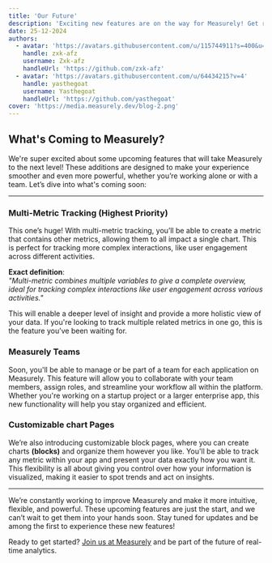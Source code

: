 ```yaml
---
title: 'Our Future'
description: 'Exciting new features are on the way for Measurely! Get ready for enhanced team management, multi-metric tracking, and customizable block pages to take your analytics to the next level.'
date: 25-12-2024
authors:
  - avatar: 'https://avatars.githubusercontent.com/u/115744911?s=400&u=11099f3633a7d52212e4369fe8a3727082075dd3&v=4'
    handle: zxk-afz
    username: Zxk-afz
    handleUrl: 'https://github.com/zxk-afz'
  - avatar: 'https://avatars.githubusercontent.com/u/64434215?v=4'
    handle: yasthegoat
    username: Yasthegoat
    handleUrl: 'https://github.com/yasthegoat'
cover: 'https://media.measurely.dev/blog-2.png'
---
```


## What's Coming to Measurely?

We're super excited about some upcoming features that will take Measurely to the next level! These additions are designed to make your experience smoother and even more powerful, whether you’re working alone or with a team. Let’s dive into what's coming soon:

---

### Multi-Metric Tracking (Highest Priority)

This one’s huge! With multi-metric tracking, you’ll be able to create a metric that contains other metrics, allowing them to all impact a single chart. This is perfect for tracking more complex interactions, like user engagement across different activities.

**Exact definition**:  
_"Multi-metric combines multiple variables to give a complete overview, ideal for tracking complex interactions like user engagement across various activities."_

This will enable a deeper level of insight and provide a more holistic view of your data. If you're looking to track multiple related metrics in one go, this is the feature you’ve been waiting for.

### Measurely Teams

Soon, you'll be able to manage or be part of a team for each application on Measurely. This feature will allow you to collaborate with your team members, assign roles, and streamline your workflow all within the platform. Whether you're working on a startup project or a larger enterprise app, this new functionality will help you stay organized and efficient.

### Customizable chart Pages

We’re also introducing customizable block pages, where you can create charts **(blocks)** and organize them however you like. You'll be able to track any metric within your app and present your data exactly how you want it. This flexibility is all about giving you control over how your information is visualized, making it easier to spot trends and act on insights.

---

We’re constantly working to improve Measurely and make it more intuitive, flexible, and powerful. These upcoming features are just the start, and we can’t wait to get them into your hands soon. Stay tuned for updates and be among the first to experience these new features!

Ready to get started? [Join us at Measurely](https://measurely.dev) and be part of the future of real-time analytics.
